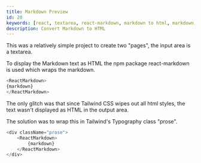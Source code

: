 ```yaml
---
title: Markdown Preview
id: 20
keywords: [react, textarea, react-markdown, markdown to html, markdown, html ]
description: Convert Markdown to HTML
---
```

This was a relatively simple project to create two "pages", the input area is a textarea.

To display the Markdown text as HTML the npm package react-markdown is used which wraps the markdown.

``` typescript
<ReactMarkdown>
{markdown}
</ReactMarkdown>
```

The only glitch was that since Tailwind CSS wipes out all html styles, the text wasn't displayed as HTML in the output area.

The solution was to wrap this in Tailwind's Typography class "prose".

```typescript
<div className="prose">
    <ReactMarkdown>
        {markdown}
    </ReactMarkdown>
</div>
```
